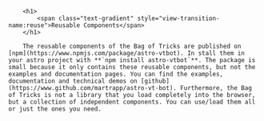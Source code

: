 		<h1>
			<span class="text-gradient" style="view-transition-name:reuse">Reusable Components</span>
		</h1>	

		The reusable components of the Bag of Tricks are published on [npm](https://www.npmjs.com/package/astro-vtbot). In stall them in your astro project with **`npm install astro-vtbot`**. The package is small because it only contains these reusable components, but not the examples and documentation pages. You can find the examples, documentation and technical demos on [github](https://www.github.com/martrapp/astro-vt-bot). Furthermore, the Bag of Tricks is not a library that you load completely into the browser, but a collection of independent components. You can use/load them all or just the ones you need.  

<style>{`

h1 {
		font-size: 3rem;
		font-weight: 800;
		margin: 0;
		color: white;
	}
.text-gradient {
		background-image: var(--accent-gradient);
		-webkit-background-clip: text;
		-webkit-text-fill-color: transparent;
		background-size: 400%;
		background-position: 0%;
	}
`}</style>
